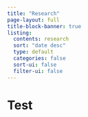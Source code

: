 ```yaml
---
title: "Research"
page-layout: full
title-block-banner: true
listing:
  contents: research
  sort: "date desc"
  type: default
  categories: false
  sort-ui: false
  filter-ui: false
---
```


# Test